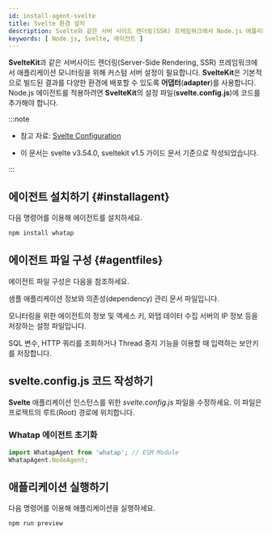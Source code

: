 ```yaml
---
id: install-agent-svelte
title: Svelte 환경 설치
description: Svelte와 같은 서버 사이드 렌더링(SSR) 프레임워크에서 Node.js 애플리케이션 모니터링을 위해 Custom Server 설정을 안내합니다.
keywords: [ Node.js, Svelte, 에이전트 ]
---
```


**SvelteKit**과 같은 서버사이드 렌더링(Server-Side Rendering, SSR) 프레임워크에서 애플리케이션 모니터링을 위해 커스텀 서버 설정이 필요합니다. **SvelteKit**은 기본적으로 빌드된 결과를 다양한 환경에 배포할 수 있도록 **어댑터**(**adapter**)를 사용합니다. Node.js 에이전트를 적용하려면 **SvelteKit**의 설정 파일(**svelte.config.js**)에 코드를 추가해야 합니다. 

:::note

* 참고 자료: [Svelte Configuration](https://kit.svelte.dev/docs/configuration)

* 이 문서는 svelte v3.54.0, sveltekit v1.5 가이드 문서 기준으로 작성되었습니다.

:::

<Steps>

## 에이전트 설치하기 {#installagent}

다음 명령어를 이용해 에이전트를 설치하세요.

```bash title="BASH"
npm install whatap
```

## 에이전트 파일 구성 {#agentfiles}

에이전트 파일 구성은 다음을 참조하세요.

<Filetree name="whatap">

<FiletreeItem name="package.json" type="file">샘플 애플리케이션 정보와 의존성(dependency) 관리 문서 파일입니다.</FiletreeItem>

<FiletreeItem name="whatap.conf" type="file">모니터링을 위한 에이전트의 정보 및 액세스 키, 와탭 데이터 수집 서버의 IP 정보 등을 저장하는 설정 파일입니다.</FiletreeItem>

<FiletreeItem name="security.conf (or paramkey.txt)" type="file">SQL 변수, HTTP 쿼리를 조회하거나 Thread 중지 기능을 이용할 때 입력하는 보안키를 저장합니다.</FiletreeItem>

</Filetree>

## svelte.config.js 코드 작성하기

**Svelte** 애플리케이션 인스턴스를 위한 *svelte.config.js* 파일을 수정하세요. 이 파일은 프로젝트의 루트(Root) 경로에 위치합니다.

### Whatap 에이전트 초기화

```typescript title="svelte.config.js"
import WhatapAgent from 'whatap'; // ESM Module
WhatapAgent.NodeAgent;
```

## 애플리케이션 실행하기

다음 명령어를 이용해 애플리케이션을 실행하세요.

```bash title="SH"
npm run preview
```

</Steps>


<NextSteps />
